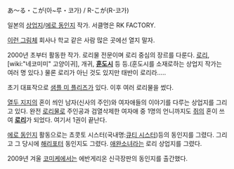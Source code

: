 あ～る・こが(아~루・코가) / R-こが(R-코가)

일본의 [[상업지]]/[[에로 동인지]] 작가. 서클명은 RK FACTORY.

[http://www2.plala.or.jp/r-koga-k-inaba/img/neru.jpg 이런 그림체] 회사나 학교 같은 사람 많은 곳에선 열지 말자.

2000년 초부터 활동한 작가. 로리물 전문이며 로리 중심의 장르를 다룬다. [[로리]], [wiki:"네코미미" 고양이귀], 개귀, '''[[훈도시]]''' 등 등.(훈도시를 소재로하는 상업지 작가는 여러 명 있다.) 물론 로리가 아닌 것도 있지만 태반이 로리라.....

초기 대표작으로 [[샘플 미 플리즈]]가 있다. 이후 여러 로리물을 썼다.

[[열두 지지]]의 혼이 씌인 남자(신사의 주인)와 여자애들의 이야기를 다루는 상업지를 그리고 있다. 완전 [[로리]]물로 주인공과 검열삭제한 여자애 중 1명의 언니까지도 [[쥐]]의 혼이 쓰여 '''[[로리]]'''가 되었다. 여기서 1권이 끝난다.

[[에로 동인지]] 활동으로는 쵸콧토 시스터(국내명:[[큐티 시스터]])등의 동인지를 그렸다. 그리고 그 당시에 [[해리포터]] 동인지도 그렸다. [[애완소녀]]라는 로리 상업지를 그렸다.

2009년 겨울 [[코미케]]에서는 에반게리온 신극장판의 동인지를 출간했다.
